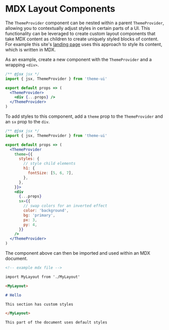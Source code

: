 
# MDX Layout Components

The `ThemeProvider` component can be nested within a parent `ThemeProvider`,
allowing you to contextually adjust styles in certain parts of a UI.
This functionality can be leveraged to create custom layout components that
take MDX content as children to create uniquely styled blocks of content.
For example this site's [landing page](/) uses this approach to style its content,
which is written in MDX.

As an example, create a new component with the `ThemeProvider` and a wrapping `<div>`.

```jsx
/** @jsx jsx */
import { jsx, ThemeProvider } from 'theme-ui'

export default props => (
  <ThemeProvider>
    <div {...props} />
  </ThemeProvider>
)
```

To add styles to this component, add a `theme` prop to the `ThemeProvider` and an `sx` prop to the `div`.

```jsx
/** @jsx jsx */
import { jsx, ThemeProvider } from 'theme-ui'

export default props => (
  <ThemeProvider
    theme={{
      styles: {
        // style child elements
        h1: {
          fontSize: [5, 6, 7],
        },
      },
    }}>
    <div
      {...props}
      sx={{
        // swap colors for an inverted effect
        color: 'background',
        bg: 'primary',
        px: 3,
        py: 4,
      }}
    />
  </ThemeProvider>
)
```

The component above can then be imported and used within an MDX document.

```md
<!-- example mdx file -->

import MyLayout from './MyLayout'

<MyLayout>

# Hello

This section has custom styles

</MyLayout>

This part of the document uses default styles
```
